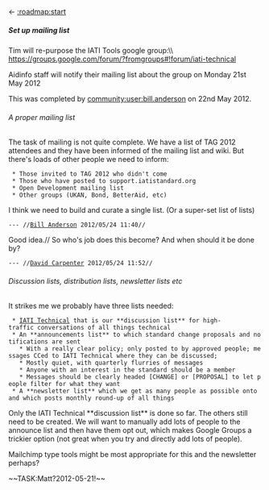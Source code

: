 <- [[:roadmap:start]]
===== Set up mailing list =====
Tim will re-purpose the IATI Tools google group:\\
https://groups.google.com/forum/?fromgroups#!forum/iati-technical

Aidinfo staff will notify their mailing list about the group on Monday 21st May 2012

This was completed by [[community:user:bill.anderson]] on 22nd May 2012.


====== A proper mailing list ======
The task of mailing is not quite complete. We have a list of TAG 2012 attendees and they have been informed of the mailing list and wiki. But there's loads of other people we need to inform:
  * Those invited to TAG 2012 who didn't come
  * Those who have posted to support.iatistandard.org
  * Open Development mailing list
  * Other groups (UKAN, Bond, BetterAid, etc)

I think we need to build and curate a single list. (Or a super-set list of lists)
 --- //[[bill.anderson@devinit.org|Bill Anderson]] 2012/05/24 11:40//

Good idea.//
So who's job does this become? And when should it be done by?
 --- //[[caprenter@gmail.com|David Carpenter]] 2012/05/24 11:52//

====== Discussion lists, distribution lists, newsletter lists etc ======

It strikes me we probably have three lists needed:

  * [[community:mailing list|IATI Technical]] that is our **discussion list** for high-traffic conversations of all things technical
  * An **announcements list** to which standard change proposals and notifications are sent
    * With a really clear policy; only posted to by approved people; messages CCed to IATI Technical where they can be discussed;
    * Mostly quiet, with quarterly flurries of messages
    * Anyone with an interest in the standard should be a member
    * Messages should be clearly headed [CHANGE] or [PROPOSAL] to let people filter for what they want
  * A **newsletter list** which we get as many people as possible onto and which posts monthly round-up of all things

Only the IATI Technical **discussion list** is done so far. The others still need to be created. We will want to manually add lots of people to the announce list and then have them opt out, which makes Google Groups a trickier option (not great when you try and directly add lots of people). 

Mailchimp type tools might be most appropriate for this and the newsletter perhaps? 


~~TASK:Matt?2012-05-21!~~